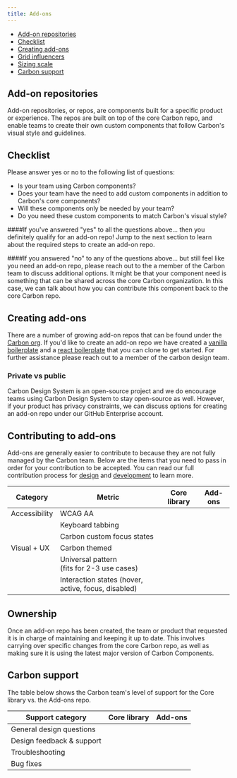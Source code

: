 ```yaml
---
title: Add-ons
---
```



<AnchorLinks>
  <ul>
    <li>
      <a data-scroll href="#add-on-repositories">
        Add-on repositories
      </a>
    </li>
    <li>
      <a data-scroll href="#checklist">
        Checklist
      </a>
    </li>
    <li>
      <a data-scroll href="#creating-add-ons">
        Creating add-ons
      </a>
    </li>
    <li>
      <a data-scroll href="#contributing-to-add-ons">
        Grid influencers
      </a>
    </li>
    <li>
      <a data-scroll href="#ownership">
        Sizing scale
      </a>
    </li>
    <li>
      <a data-scroll href="#carbon-support">
        Carbon support
      </a>
    </li>
  </ul>
</AnchorLinks>

## Add-on repositories

Add-on repositories, or repos, are components built for a specific product or experience. The repos are built on top of the core Carbon repo, and enable teams to create their own custom components that follow Carbon's visual style and guidelines.

## Checklist

Please answer yes or no to the following list of questions:

- Is your team using Carbon components?
- Does your team have the need to add custom components in addition to Carbon's core components?
- Will these components only be needed by your team?
- Do you need these custom components to match Carbon's visual style?

####If you've answered "yes" to all the questions above...
then you definitely qualify for an add-on repo! Jump to the next section to learn about the required steps to create an add-on repo.

####If you answered "no" to any of the questions above...
but still feel like you need an add-on repo, please reach out to the a member of the Carbon team to discuss additional options. It might be that your component need is something that can be shared across the core Carbon organization. In this case, we can talk about how you can contribute this component back to the core Carbon repo.

## Creating add-ons

There are a number of growing add-on repos that can be found under the [Carbon org](https://github.com/carbon-design-system). If you'd like to create an add-on repo we have created a [vanilla boilerplate](https://github.com/carbon-design-system/carbon-boilerplate) and a [react boilerplate](https://github.com/carbon-design-system/carbon-addons-boilerplate-react) that you can clone to get started. For further assistance please reach out to a member of the carbon design team.

### Private vs public

Carbon Design System is an open-source project and we do encourage teams using Carbon Design System to stay open-source as well. However, if your product has privacy constraints, we can discuss options for creating an add-on repo under our GitHub Enterprise account.

## Contributing to add-ons

Add-ons are generally easier to contribute to because they are not fully managed by the Carbon team. Below are the items that you need to pass in order for your contribution to be accepted. You can read our full contribution process for [design](/contributing/designers) and [development](/contributing/developers) to learn more.

| Category      | Metric                                              | Core library                                         | Add-ons                                              |
| ------------- | --------------------------------------------------- | ---------------------------------------------------- | ---------------------------------------------------- |
| Accessibility | WCAG AA                                             | <icon name="icon--checkmark--solid" color="green" /> | <icon name="icon--checkmark--solid" color="green" /> |
|               | Keyboard tabbing                                    | <icon name="icon--checkmark--solid" color="green" /> | <icon name="icon--checkmark--solid" color="green" /> |
|               | Carbon custom focus states                          | <icon name="icon--checkmark--solid" color="green" /> |                                                      |
| Visual + UX   | Carbon themed                                       | <icon name="icon--checkmark--solid" color="green" /> |                                                      |
|               | Universal pattern <br />(fits for 2-3 use cases)    | <icon name="icon--checkmark--solid" color="green" /> |                                                      |
|               | Interaction states (hover, active, focus, disabled) | <icon name="icon--checkmark--solid" color="green" /> | <icon name="icon--checkmark--solid" color="green" /> |

## Ownership

Once an add-on repo has been created, the team or product that requested it is in charge of maintaining and keeping it up to date. This involves carrying over specific changes from the core Carbon repo, as well as making sure it is using the latest major version of Carbon Components.

## Carbon support

The table below shows the Carbon team's level of support for the Core library vs. the Add-ons repo.

| Support category          | Core library                                         | Add-ons                                              |
| ------------------------- | ---------------------------------------------------- | ---------------------------------------------------- |
| General design questions  | <icon name="icon--checkmark--solid" color="green" /> | <icon name="icon--checkmark--solid" color="green" /> |
| Design feedback & support | <icon name="icon--checkmark--solid" color="green" /> |                                                      |
| Troubleshooting           | <icon name="icon--checkmark--solid" color="green" /> | <icon name="icon--checkmark--solid" color="green" /> |
| Bug fixes                 | <icon name="icon--checkmark--solid" color="green" /> |                                                      |
